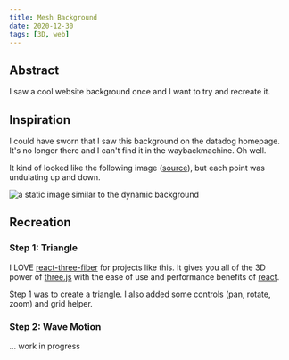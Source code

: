 ```yaml
---
title: Mesh Background
date: 2020-12-30
tags: [3D, web]
---
```



## Abstract

I saw a cool website background once and I want to try and recreate it.

## Inspiration

I could have sworn that I saw this background on the datadog homepage. It's no longer there and I can't find it in the waybackmachine. Oh well.

It kind of looked like the following image ([source](https://lovepik.com/image-401531739/tech-blue-low-polygon-mesh-background.html)), but each point was undulating up and down.

![a static image similar to the dynamic background](./similar.png)

## Recreation

### Step 1: Triangle

I LOVE [react-three-fiber](https://github.com/pmndrs/react-three-fiber) for projects like this. It gives you all of the 3D power of [three.js](https://threejs.org/) with the ease of use and performance benefits of [react](https://reactjs.org/).

Step 1 was to create a triangle. I also added some controls (pan, rotate, zoom) and grid helper.

<Triangles1 />

### Step 2: Wave Motion

<Triangles2 />

... work in progress